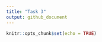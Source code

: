 ```yaml
---
title: "Task 3"
output: github_document
---
```


```r
knitr::opts_chunk$set(echo = TRUE)
```
